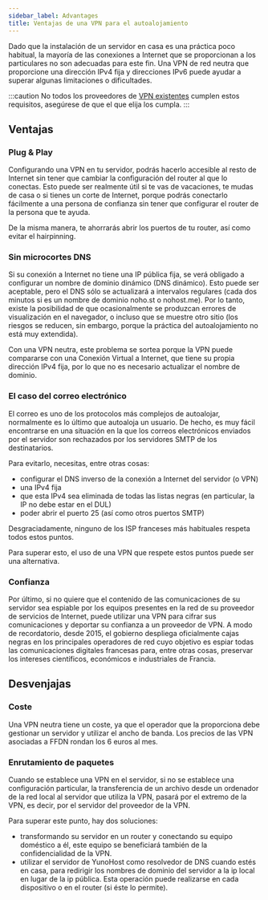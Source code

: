 ```yaml
---
sidebar_label: Advantages
title: Ventajas de una VPN para el autoalojamiento
---
```


Dado que la instalación de un servidor en casa es una práctica poco habitual, la mayoría de las conexiones a Internet que se proporcionan a los particulares no son adecuadas para este fin. Una VPN de red neutra que proporcione una dirección IPv4 fija y direcciones IPv6 puede ayudar a superar algunas limitaciones o dificultades.

:::caution
No todos los proveedores de [VPN existentes](/admin/self_hosting/providers/vpn/) cumplen estos requisitos, asegúrese de que el que elija los cumpla.
:::

## Ventajas

### Plug & Play

Configurando una VPN en tu servidor, podrás hacerlo accesible al resto de Internet sin tener que cambiar la configuración del router al que lo conectas. Esto puede ser realmente útil si te vas de vacaciones, te mudas de casa o si tienes un corte de Internet, porque podrás conectarlo fácilmente a una persona de confianza sin tener que configurar el router de la persona que te ayuda.

De la misma manera, te ahorrarás abrir los puertos de tu router, así como evitar el hairpinning.

### Sin microcortes DNS

Si su conexión a Internet no tiene una IP pública fija, se verá obligado a configurar un nombre de dominio dinámico (DNS dinámico). Esto puede ser aceptable, pero el DNS sólo se actualizará a intervalos regulares (cada dos minutos si es un nombre de dominio noho.st o nohost.me). Por lo tanto, existe la posibilidad de que ocasionalmente se produzcan errores de visualización en el navegador, o incluso que se muestre otro sitio (los riesgos se reducen, sin embargo, porque la práctica del autoalojamiento no está muy extendida).

Con una VPN neutra, este problema se sortea porque la VPN puede compararse con una Conexión Virtual a Internet, que tiene su propia dirección IPv4 fija, por lo que no es necesario actualizar el nombre de dominio.

### El caso del correo electrónico

El correo es uno de los protocolos más complejos de autoalojar, normalmente es lo último que autoaloja un usuario. De hecho, es muy fácil encontrarse en una situación en la que los correos electrónicos enviados por el servidor son rechazados por los servidores SMTP de los destinatarios.

Para evitarlo, necesitas, entre otras cosas:

- configurar el DNS inverso de la conexión a Internet del servidor (o VPN)
- una IPv4 fija
- que esta IPv4 sea eliminada de todas las listas negras (en particular, la IP no debe estar en el DUL)
- poder abrir el puerto 25 (así como otros puertos SMTP)

Desgraciadamente, ninguno de los ISP franceses más habituales respeta todos estos puntos.

Para superar esto, el uso de una VPN que respete estos puntos puede ser una alternativa.

### Confianza

Por último, si no quiere que el contenido de las comunicaciones de su servidor sea espiable por los equipos presentes en la red de su proveedor de servicios de Internet, puede utilizar una VPN para cifrar sus comunicaciones y deportar su confianza a un proveedor de VPN. A modo de recordatorio, desde 2015, el gobierno despliega oficialmente cajas negras en los principales operadores de red cuyo objetivo es espiar todas las comunicaciones digitales francesas para, entre otras cosas, preservar los intereses científicos, económicos e industriales de Francia.

## Desvenjajas

### Coste

Una VPN neutra tiene un coste, ya que el operador que la proporciona debe gestionar un servidor y utilizar el ancho de banda. Los precios de las VPN asociadas a FFDN rondan los 6 euros al mes.

### Enrutamiento de paquetes

Cuando se establece una VPN en el servidor, si no se establece una configuración particular, la transferencia de un archivo desde un ordenador de la red local al servidor que utiliza la VPN, pasará por el extremo de la VPN, es decir, por el servidor del proveedor de la VPN.

Para superar este punto, hay dos soluciones:

- transformando su servidor en un router y conectando su equipo doméstico a él, este equipo se beneficiará también de la confidencialidad de la VPN.
- utilizar el servidor de YunoHost como resolvedor de DNS cuando estés en casa, para redirigir los nombres de dominio del servidor a la ip local en lugar de la ip pública. Esta operación puede realizarse en cada dispositivo o en el router (si éste lo permite).
